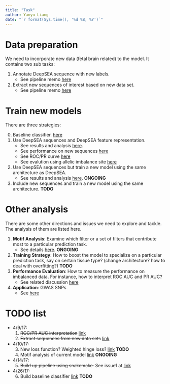 ```yaml
---
title: "Task"
author: Yanyu Liang
date: "`r format(Sys.time(), '%d %B, %Y')`"
---
```


# Data preparation

We need to incorporate new data (fetal brain related) to the model. It contains two sub tasks:

1. Annotate DeepSEA sequence with new labels. 
    - See pipeline memo [here](memo_preprocessing.html)
2. Extract new sequences of interest based on new data set. 
    - See pipeline memo [here](memo_extract.html)

# Train new models

There are three strategies:

0. Baseline classifier. [here](baseline.html)
1. Use DeepSEA sequences and DeepSEA feature representation. 
    - See results and analysis [here](type1.html). 
    - See performance on new sequences [here](type1_newseq.html)
    - See ROC/PR curve [here](http://htmlpreview.github.io/?https://github.com/liangyy/deep_variant/blob/code/pr_roc_curve/report/deepsea_vs_newseq_plot.html)
    - See evalution using allelic imbalance site [here](type1_allelic_imbalance.html)
2. Use DeepSEA sequences but train a new model using the same architecture as DeepSEA. 
    - See results and analysis [here](type2.html). **ONGOING**
3. Include new sequences and train a new model using the same architecture. **TODO**

# Other analysis

There are some other directions and issues we need to explore and tackle. The analysis of them are listed here.

1. **Motif Analysis**: Examine which filter or a set of filters that contribute most to a particular prediction task. 
    - See details [here](motif_analysis.html). **ONGOING**
2. **Training Strategy**: How to boost the model to specialize on a particular prediction task, say on certain tissue type? (change architecture? how to deal with overfitting?) **TODO**
3. **Performance Evaluation**: How to measure the performance on imbalanced data. For instance, how to interpret ROC AUC and PR AUC?
    - See related discussion [here](auc.html)
4. **Application**: GWAS SNPs
    - See [here](gwas.html)

# TODO list

* 4/9/17:
    1. ~~ROC/PR AUC interpretation~~ [link](auc.html)
    2. ~~Extract sequences from new data sets~~ [link](memo_extract.html)
* 4/10/17:
    3. New loss function? Weighted hinge loss? [link](loss_function.html) **TODO**
    4. Motif analysis of current model [link](motif_analysis.html) **ONGOING**
* 4/14/17:
    5. ~~Build up pipeline using snakemake.~~ See issue1 at [link](https://github.com/CreRecombinase/DeepVariantPrediction)
* 4/26/17:
    6. Build baseline classifier [link](baseline.html) **TODO**







